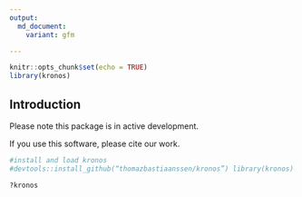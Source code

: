```yaml
---
output:
  md_document:
    variant: gfm

---
```


<!-- README.md is generated from README.Rmd. Please edit that file -->

```r
knitr::opts_chunk$set(echo = TRUE)
library(kronos)
```

## Introduction

Please note this package is in active development.

If you use this software, please cite our work.

```r
#install and load kronos
#devtools::install_github(“thomazbastiaanssen/kronos”) library(kronos)

?kronos
```
